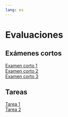```yaml
---
lang: es
---
```


# Evaluaciones {.unnumbered}

## Exámenes cortos {.unnumbered}
[Examen corto 1](examen_corto-01.qmd)  
[Examen corto 2](examen_corto-02.qmd)  
[Examen corto 3](examen_corto-03.qmd)  

## Tareas {.unnumbered}
[Tarea 1](tarea-01.qmd)  
[Tarea 2](tarea-02.qmd) 